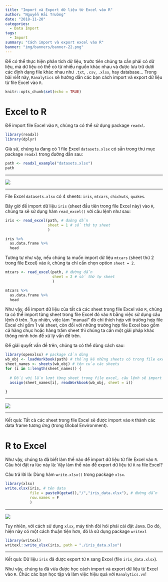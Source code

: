 ```yaml
---
title: "Import và Export dữ liệu từ Excel vào R"
author: "Nguyễn Hải Trường"
date: "2018-11-20"
categories:
  - Data Import
tags:
  - Import
summary: "Cách import và export excel vào R"
banner: "img/banners/banner-22.png"
---
```



Để có thể thực hiện phân tích dữ liệu, trước tiên chúng ta cần phải có dữ liệu, mà dữ liệu có thể có từ nhiều nguồn khác nhau và được lưu trữ dưới các định dạng file khác nhau như `.txt`, `.csv`, `.xlsx`, hay database... Trong bài viết này, `Ranalytics` sẽ hướng dẫn các bạn cách import và export dữ liệu từ file Excel vào `R`.



```r
knitr::opts_chunk$set(echo = TRUE)
```

# Excel to R

Để import file Excel vào `R`, chúng ta có thể sử dụng package `readxl`.

```r
library(readxl)
library(dplyr)
```


Giả sử, chúng ta đang có 1 file Excel `datasets.xlsx` có sẵn trong thư mục package `readxl` trong đường dẫn sau:

```r
path <- readxl_example("datasets.xlsx")
path
```

---

![](/img/blog/20181120_excel_file_datasets.gif)

---

File Excel `datasets.xlsx` có 4 sheets: `iris`, `mtcars`, `chickwts`, `quakes`.

Bây giờ để import dữ liệu `iris` (sheet đầu tiên trong file Excel này) vào `R`, chúng ta sẽ sử dụng hàm `read_excel()` với câu lệnh như sau:

```r
iris <- read_excel(path, # đường dẫn
                   sheet = 1 # số thứ tự sheet
                   )

iris %>% 
  as.data.frame %>% 
  head
```

Tương tự như vậy, nếu chúng ta muốn import dữ liệu `mtcars` (sheet thứ 2 trong file Excel) vào `R`, chúng ta chỉ cần chọn option `sheet = 2`.

```r
mtcars <- read_excel(path, # đường dẫn
                     sheet = 2 # số thứ tự sheet
                     )

mtcars %>% 
  as.data.frame %>% 
  head
```


Như vậy, để import dữ liệu của tất cả các sheet trong file Excel vào `R`, chúng ta có thể import từng sheet trong file Excel đó vào `R` bằng việc sử dụng câu lệnh ở trên. Tuy nhiên, việc làm "manual" đó chỉ thích hợp với trường hợp file Excel chỉ gồm 1 vài sheet, còn đối với những trường hợp file Excel bao gồm cả hàng chục hoặc hàng trăm sheet thì chúng ta cần một giải pháp khác thông minh hơn để xử lý vấn đề trên.

Để giải quyết vấn đề trên, chúng ta có thể dùng cách sau:


```r

library(openxlsx) # package cần dùng
wb_obj <- loadWorkbook(path) # thống kê những sheets có trong file excel
sheet_names <- sheets(wb_obj) # tên của các sheets
for (i in 1:length(sheet_names)) {
  
  # Đối với lần lượt từng sheet trong file excel, câu lệnh sẽ import thành 1 data frame trong R với tên tương ứng theo từng sheet
  assign(sheet_names[i], readWorkbook(wb_obj, sheet = i))
  
}


```


---

![](/img/blog/20181120_import_all_excel_sheets_into_r.gif)

---

Kết quả: Tất cả các sheet trong file Excel sẽ được import vào `R` thành các data frame tương ứng (trong Global Environment).


# R to Excel

Như vậy, chúng ta đã biết làm thế nào để import dữ liệu từ file Excel vào `R`. Câu hỏi đặt ra lúc này là: Vậy làm thế nào để export dữ liệu từ `R` ra file Excel?

Câu trả lời là: Dùng hàm `write.xlsx()` trong package `xlsx`.

```r
library(xlsx)
write.xlsx(iris, # tên data 
           file = paste0(getwd(),"/","iris_data.xlsx"), # đường dẫn
           row.names = F
           )

```

---

![](/img/blog/20181120_export_r_to_excel.gif)

Tuy nhiên, với cách sử dụng `xlsx`, máy tính đòi hỏi phải cài đặt Java. Do đó, hiện này có một cách thuận tiện hơn, đó là sử dụng package `writexl`

```r
library(writexl)
writexl::write_xlsx(iris, path = "./iris_data.xlsx")
```


---

Kết quả: Dữ liệu `iris` đã được export từ `R` sang Excel (file `iris_data.xlsx`).

Như vậy, chúng ta đã vừa được học cách import và export dữ liệu từ Excel vào `R`. 
Chúc các bạn học tập và làm việc hiệu quả với `Ranalytics.vn`!